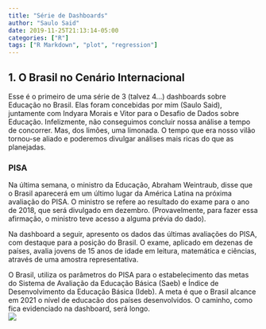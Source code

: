 ```yaml
---
title: "Série de Dashboards"
author: "Saulo Said"
date: 2019-11-25T21:13:14-05:00
categories: ["R"]
tags: ["R Markdown", "plot", "regression"]
---
```

## 1.  O Brasil no Cenário Internacional
Esse é o primeiro de uma série de 3 (talvez 4...) dashboards sobre Educação no Brasil. Elas foram concebidas por mim (Saulo Said), juntamente com Indyara Morais e Vitor para o Desafio de Dados sobre Educação. Infelizmente, não conseguimos concluir nossa análise a tempo de concorrer. Mas, dos limões, uma limonada. O tempo que era nosso vilão tornou-se aliado e poderemos divulgar análises mais ricas do que as planejadas.

### PISA
 Na última semana, o ministro da Educação, Abraham Weintraub, disse que o Brasil aparecerá em um último lugar da América Latina na próxima avaliação do PISA. O ministro se refere ao resultado do exame para o ano de 2018, que será divulgado em dezembro. (Provavelmente, para fazer essa afirmação, o ministro teve acesso a alguma prévia do dado). 
 
Na dashboard a seguir, apresento os dados das últimas avaliações do PISA, com destaque para a posição do Brasil. O exame, aplicado em dezenas de países, avalia jovens de 15 anos de idade em leitura, matemática e ciências, através de uma amostra representativa. 

O Brasil, utiliza os parâmetros do PISA para o estabelecimento das metas do Sistema de Avaliação da Educação Básica (Saeb) e  Índice de Desenvolvimento da Educação Básica (Ideb). A meta é que o Brasil alcance em 2021 o nível de educacão dos países desenvolvidos. O caminho, como fica evidenciado na dashboard, será longo.
<div class="tableauPlaceholder" id="viz1574867075028" style="position: relative">

<noscript>[![ ](https://public.tableau.com/static/images/De/Desafio19_Pisa/PisaCenrioGlobal/1_rss.png)](#)</noscript>

<object class="tableauViz" style="display:none;"><param name="host_url" value="https%3A%2F%2Fpublic.tableau.com%2F"> <param name="embed_code_version" value="3"> <param name="site_root" value=""><param name="name" value="Desafio19_Pisa/PisaCenrioGlobal"><param name="tabs" value="no"><param name="toolbar" value="yes"><param name="static_image" value="https://public.tableau.com/static/images/De/Desafio19_Pisa/PisaCenrioGlobal/1.png"> <param name="animate_transition" value="yes"><param name="display_static_image" value="yes"><param name="display_spinner" value="yes"><param name="display_overlay" value="yes"><param name="display_count" value="yes"><param name="filter" value="publish=yes"></object></div>

<script type="text/javascript">var divElement = document.getElementById('viz1574867075028'); var vizElement = divElement.getElementsByTagName('object')[0]; if ( divElement.offsetWidth > 800 ) { vizElement.style.width='1000px';vizElement.style.height='827px';} else if ( divElement.offsetWidth > 500 ) { vizElement.style.width='1000px';vizElement.style.height='827px';} else { vizElement.style.width='100%';vizElement.style.height='1277px';} var scriptElement = document.createElement('script'); scriptElement.src = 'https://public.tableau.com/javascripts/api/viz_v1.js'; vizElement.parentNode.insertBefore(scriptElement, vizElement);</script>
